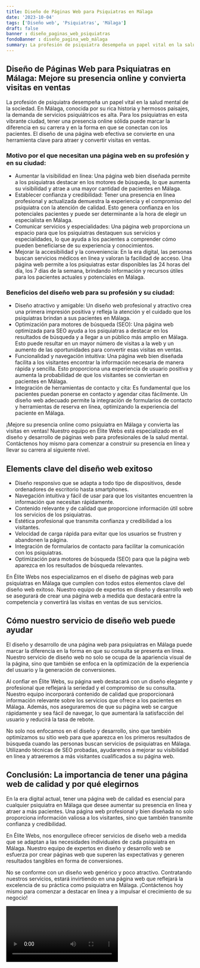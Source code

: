 ```yaml
---
title: Diseño de Páginas Web para Psiquiatras en Málaga
date: '2023-10-04'
tags: ['Diseño web', 'Psiquiatras', 'Málaga']
draft: false
banner : diseño_paginas_web_psiquiatras
fondoBanner : diseño_pagina_web_málaga
summary: La profesión de psiquiatra desempeña un papel vital en la salud mental de la sociedad. En Málaga, conocida por su rica historia y hermosos paisajes, la demanda de servicios psiquiátricos es alta. Para los psiquiatras en esta vibrante ciudad, tener una presencia online sólida puede marcar la diferencia en su carrera y en la forma en que se conectan con los pacientes. El diseño de una página web efectiva se convierte en una herramienta clave para atraer y convertir visitas en ventas.
---
```


## Diseño de Páginas Web para Psiquiatras en Málaga: Mejore su presencia online y convierta visitas en ventas

La profesión de psiquiatra desempeña un papel vital en la salud mental de la sociedad. En Málaga, conocida por su rica historia y hermosos paisajes, la demanda de servicios psiquiátricos es alta. Para los psiquiatras en esta vibrante ciudad, tener una presencia online sólida puede marcar la diferencia en su carrera y en la forma en que se conectan con los pacientes. El diseño de una página web efectiva se convierte en una herramienta clave para atraer y convertir visitas en ventas.

### Motivo por el que necesitan una página web en su profesión y en su ciudad:

- Aumentar la visibilidad en línea: Una página web bien diseñada permite a los psiquiatras destacar en los motores de búsqueda, lo que aumenta su visibilidad y atrae a una mayor cantidad de pacientes en Málaga.
- Establecer confianza y credibilidad: Tener una presencia en línea profesional y actualizada demuestra la experiencia y el compromiso del psiquiatra con la atención de calidad. Esto genera confianza en los potenciales pacientes y puede ser determinante a la hora de elegir un especialista en Málaga.
- Comunicar servicios y especialidades: Una página web proporciona un espacio para que los psiquiatras destaquen sus servicios y especialidades, lo que ayuda a los pacientes a comprender cómo pueden beneficiarse de su experiencia y conocimientos.
- Mejorar la accesibilidad y la conveniencia: En la era digital, las personas buscan servicios médicos en línea y valoran la facilidad de acceso. Una página web permite a los psiquiatras estar disponibles las 24 horas del día, los 7 días de la semana, brindando información y recursos útiles para los pacientes actuales y potenciales en Málaga.

### Beneficios del diseño web para su profesión y su ciudad:

- Diseño atractivo y amigable: Un diseño web profesional y atractivo crea una primera impresión positiva y refleja la atención y el cuidado que los psiquiatras brindan a sus pacientes en Málaga.
- Optimización para motores de búsqueda (SEO): Una página web optimizada para SEO ayuda a los psiquiatras a destacar en los resultados de búsqueda y a llegar a un público más amplio en Málaga. Esto puede resultar en un mayor número de visitas a la web y un aumento de las oportunidades para convertir esas visitas en ventas.
- Funcionalidad y navegación intuitiva: Una página web bien diseñada facilita a los visitantes encontrar la información necesaria de manera rápida y sencilla. Esto proporciona una experiencia de usuario positiva y aumenta la probabilidad de que los visitantes se conviertan en pacientes en Málaga.
- Integración de herramientas de contacto y cita: Es fundamental que los pacientes puedan ponerse en contacto y agendar citas fácilmente. Un diseño web adecuado permite la integración de formularios de contacto y herramientas de reserva en línea, optimizando la experiencia del paciente en Málaga.

¡Mejore su presencia online como psiquiatra en Málaga y convierta las visitas en ventas! Nuestro equipo en Élite Webs está especializado en el diseño y desarrollo de páginas web para profesionales de la salud mental. Contáctenos hoy mismo para comenzar a construir su presencia en línea y llevar su carrera al siguiente nivel.

<GifSeo />

<Cta />

## Elements clave del diseño web exitoso

- Diseño responsivo que se adapta a todo tipo de dispositivos, desde ordenadores de escritorio hasta smartphones.
- Navegación intuitiva y fácil de usar para que los visitantes encuentren la información que necesitan rápidamente.
- Contenido relevante y de calidad que proporcione información útil sobre los servicios de los psiquiatras.
- Estética profesional que transmita confianza y credibilidad a los visitantes.
- Velocidad de carga rápida para evitar que los usuarios se frustren y abandonen la página.
- Integración de formularios de contacto para facilitar la comunicación con los psiquiatras.
- Optimización para motores de búsqueda (SEO) para que la página web aparezca en los resultados de búsqueda relevantes.

En Élite Webs nos especializamos en el diseño de páginas web para psiquiatras en Málaga que cumplen con todos estos elementos clave del diseño web exitoso. Nuestro equipo de expertos en diseño y desarrollo web se asegurará de crear una página web a medida que destacará entre la competencia y convertirá las visitas en ventas de sus servicios.

## Cómo nuestro servicio de diseño web puede ayudar

El diseño y desarrollo de una página web para psiquiatras en Málaga puede marcar la diferencia en la forma en que su consulta se presenta en línea. Nuestro servicio de diseño web no solo se ocupa de la apariencia visual de la página, sino que también se enfoca en la optimización de la experiencia del usuario y la generación de conversiones.

Al confiar en Élite Webs, su página web destacará con un diseño elegante y profesional que reflejará la seriedad y el compromiso de su consulta. Nuestro equipo incorporará contenido de calidad que proporcionará información relevante sobre los servicios que ofrece a los pacientes en Málaga. Además, nos aseguraremos de que su página web se cargue rápidamente y sea fácil de navegar, lo que aumentará la satisfacción del usuario y reducirá la tasa de rebote.

No solo nos enfocamos en el diseño y desarrollo, sino que también optimizamos su sitio web para que aparezca en los primeros resultados de búsqueda cuando las personas buscan servicios de psiquiatras en Málaga. Utilizando técnicas de SEO probadas, ayudaremos a mejorar su visibilidad en línea y atraeremos a más visitantes cualificados a su página web.

## Conclusión: La importancia de tener una página web de calidad y por qué elegirnos

En la era digital actual, tener una página web de calidad es esencial para cualquier psiquiatra en Málaga que desee aumentar su presencia en línea y atraer a más pacientes. Una página web profesional y bien diseñada no solo proporciona información valiosa a los visitantes, sino que también transmite confianza y credibilidad.

En Élite Webs, nos enorgullece ofrecer servicios de diseño web a medida que se adaptan a las necesidades individuales de cada psiquiatra en Málaga. Nuestro equipo de expertos en diseño y desarrollo web se esfuerza por crear páginas web que superen las expectativas y generen resultados tangibles en forma de conversiones.

No se conforme con un diseño web genérico y poco atractivo. Contratando nuestros servicios, estará invirtiendo en una página web que reflejará la excelencia de su práctica como psiquiatra en Málaga. ¡Contáctenos hoy mismo para comenzar a destacar en línea y a impulsar el crecimiento de su negocio!

<Video />

<CtaBot job='Psiquiatras' city='Málaga'/>

<Gmaps query='Málaga+españa+maps' />